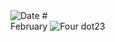 
<RunningHead />
<Image src="/title-imprint.png" height={50} width={50} alt="Date" className="title-imprint"/>
# <div id="date">February <Image className="four-dot" src="/four-dot.png" height={15} width={15} alt="Four dot" />23</div>
